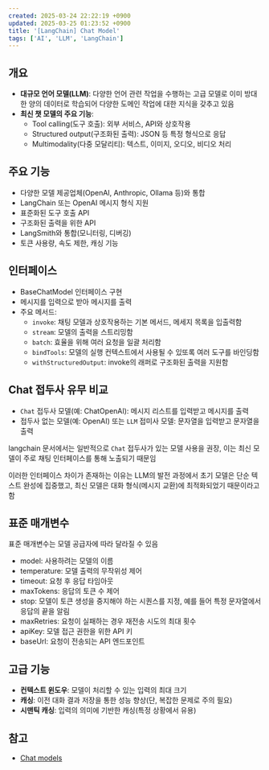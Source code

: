 ```yaml
---
created: 2025-03-24 22:22:19 +0900
updated: 2025-03-25 01:23:52 +0900
title: '[LangChain] Chat Model'
tags: ['AI', 'LLM', 'LangChain']
---
```


## 개요

- **대규모 언어 모델(LLM)**: 다양한 언어 관련 작업을 수행하는 고급 모델로 이미 방대한 양의 데이터로 학습되어 다양한 도메인 작업에 대한 지식을 갖추고 있음
- **최신 챗 모델의 주요 기능**:
  - Tool calling(도구 호출): 외부 서비스, API와 상호작용
  - Structured output(구조화된 출력): JSON 등 특정 형식으로 응답
  - Multimodality(다중 모달리티): 텍스트, 이미지, 오디오, 비디오 처리

## 주요 기능

- 다양한 모델 제공업체(OpenAI, Anthropic, Ollama 등)와 통합
- LangChain 또는 OpenAI 메시지 형식 지원
- 표준화된 도구 호출 API
- 구조화된 출력을 위한 API
- LangSmith와 통합(모니터링, 디버깅)
- 토큰 사용량, 속도 제한, 캐싱 기능

## 인터페이스

- BaseChatModel 인터페이스 구현
- 메시지를 입력으로 받아 메시지를 출력
- 주요 메서드:
	- `invoke`: 채팅 모델과 상호작용하는 기본 메서드, 메세지 목록을 입출력함
	- `stream`: 모델의 출력을 스트리밍함
	- `batch`: 효율을 위해 여러 요청을 일괄 처리함
	- `bindTools`: 모델의 실행 컨텍스트에서 사용될 수 있또록 여러 도구를 바인딩함
	- `withStructuredOutput`: invoke의 래퍼로 구조화된 출력을 지원함

## Chat 접두사 유무 비교

- `Chat` 접두사 모델(예: ChatOpenAI): 메시지 리스트를 입력받고 메시지를 출력
- 접두사 없는 모델(예: OpenAI) 또는 `LLM` 접미사 모델: 문자열을 입력받고 문자열을 출력

langchain 문서에서는 일반적으로 `Chat` 접두사가 있는 모델 사용을 권장,
이는 최신 모델이 주로 채팅 인터페이스를 통해 노출되기 때문임

이러한 인터페이스 차이가 존재하는 이유는 LLM의 발전 과정에서 초기 모델은 단순 텍스트 완성에 집중했고, 최신 모델은 대화 형식(메시지 교환)에 최적화되었기 때문이라고 함

## 표준 매개변수

표준 매개변수는 모델 공급자에 따라 달라질 수 있음

- model: 사용하려는 모델의 이름
- temperature: 모델 출력의 무작위성 제어
- timeout: 요청 후 응답 타임아웃
- maxTokens: 응답의 토큰 수 제어
- stop: 모델이 토큰 생성을 중지해야 하는 시퀀스를 지정, 예를 들어 특정 문자열에서 응답의 끝을 알림
- maxRetries: 요청이 실패하는 경우 재전송 시도의 최대 횟수
- apiKey: 모델 접근 권한을 위한 API 키
- baseUrl: 요청이 전송되는 API 엔드포인트

## 고급 기능

- **컨텍스트 윈도우**: 모델이 처리할 수 있는 입력의 최대 크기
- **캐싱**: 이전 대화 결과 저장을 통한 성능 향상(단, 복잡한 문제로 주의 필요)
- **시맨틱 캐싱**: 입력의 의미에 기반한 캐싱(특정 상황에서 유용)

## 참고

- [Chat models](https://js.langchain.com/docs/concepts/chat_models)
